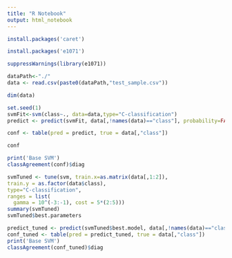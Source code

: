 ```yaml
---
title: "R Notebook"
output: html_notebook
---
```

```r
install.packages('caret')
```
```r
install.packages('e1071')
```
```r
suppressWarnings(library(e1071))
```
```r
dataPath<-"./"
data <- read.csv(paste0(dataPath,"test_sample.csv"))
```
```r
dim(data)
```
```r
set.seed(1)
svmFit<-svm(class~., data=data,type="C-classification")
predict <- predict(svmFit, data[,!names(data)=="class"], probability=FALSE)
```

```r
conf <- table(pred = predict, true = data[,"class"])
```
```r
conf
```

```r
print('Base SVM')
classAgreement(conf)$diag
```
```r
svmTuned <- tune(svm, train.x=as.matrix(data[,1:2]), 
train.y = as.factor(data$class), 
type="C-classification", 
ranges = list(
  gamma = 10^(-3:-1), cost = 5*(2:5)))
summary(svmTuned)
svmTuned$best.parameters
```

```r
predict_tuned <- predict(svmTuned$best.model, data[,!names(data)=="class"])
conf_tuned <- table(pred = predict_tuned, true = data[,"class"])
print('Base SVM')
classAgreement(conf_tuned)$diag
```



